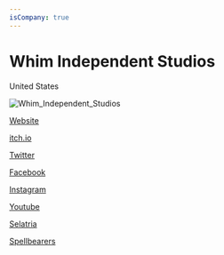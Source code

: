 ```yaml
---
isCompany: true
---
```


# Whim Independent Studios

<Location>

United States

</Location>

![Whim_Independent_Studios](./directory_images/Whim_Independent_Studios_v1.webp)

<Website>

[Website](https://www.whimindie.com/)

[itch.io](https://whimindie.itch.io/)

[Twitter](https://twitter.com/whimindie)

[Facebook](https://facebook.com/whimindie)

[Instagram](https://instagram.com/whimindie)

[Youtube](https://www.youtube.com/channel/UCsCbwo_xHNDcGKsYftyCu5A/)

</Website>

<Games>

[Selatria](https://www.selatria.com)

[Spellbearers](https://www.spellbearers.com)

</Games>
